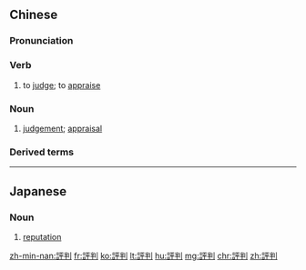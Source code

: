 {{also|评判}}
==Chinese==
{{zh-forms|s=评判}}

===Pronunciation===
{{zh-pron
|m=píngpàn
|c=ping4 pun3
|mn=phêng-phòaⁿ
|cat=v,n
}}

===Verb===
{{zh-verb}}

# to [[judge]]; to [[appraise]]

===Noun===
{{zh-noun}}

# [[judgement]]; [[appraisal]]

===Derived terms===
{{zh-der|自有評判|評判人|評判員}}

----

==Japanese==
{{ja-kanjitab|ひょう|ばん|yomi=o}}

===Noun===
{{ja-noun|ひょうばん}}

# [[reputation]]

[[zh-min-nan:評判]]
[[fr:評判]]
[[ko:評判]]
[[lt:評判]]
[[hu:評判]]
[[mg:評判]]
[[chr:評判]]
[[zh:評判]]